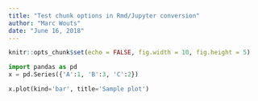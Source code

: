 ```yaml
---
title: "Test chunk options in Rmd/Jupyter conversion"
author: "Marc Wouts"
date: "June 16, 2018"
---
```


```r
knitr::opts_chunk$set(echo = FALSE, fig.width = 10, fig.height = 5)
```

```python
import pandas as pd
x = pd.Series({'A':1, 'B':3, 'C':2})
```

```python
x.plot(kind='bar', title='Sample plot')
```

